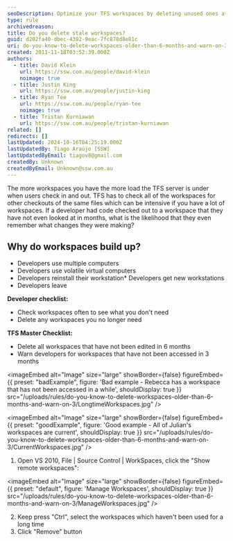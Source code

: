 ```yaml
---
seoDescription: Optimize your TFS workspaces by deleting unused ones after 6 months and warning developers about stale spaces after 3 months.
type: rule
archivedreason:
title: Do you delete stale workspaces?
guid: d202fa40-dbec-4392-9eac-7fc878d8e81c
uri: do-you-know-to-delete-workspaces-older-than-6-months-and-warn-on-3
created: 2011-11-18T03:52:39.000Z
authors:
  - title: David Klein
    url: https://ssw.com.au/people/david-klein
    noimage: true
  - title: Justin King
    url: https://ssw.com.au/people/justin-king
  - title: Ryan Tee
    url: https://ssw.com.au/people/ryan-tee
    noimage: true
  - title: Tristan Kurniawan
    url: https://ssw.com.au/people/tristan-kurniawan
related: []
redirects: []
lastUpdated: 2024-10-16T04:25:19.000Z
lastUpdatedBy: Tiago Araújo [SSW]
lastUpdatedByEmail: tiagov8@gmail.com
createdBy: Unknown
createdByEmail: Unknown@ssw.com.au
---
```


The more workspaces you have the more load the TFS server is under when users check in and out. TFS has to check all of the workspaces for other checkouts of the same files which can be intensive if you have a lot of workspaces.
If a developer had code checked out to a workspace that they have not even looked at in months, what is the likelihood that they even remember what changes they were making?

## Why do workspaces build up?

* Developers use multiple computers
* Developers use volatile virtual computers
* Developers reinstall their workstation* Developers get new workstations
* Developers leave

**Developer checklist:**

* Check workspaces often to see what you don't need
* Delete any workspaces you no longer need

**TFS Master Checklist:**

* Delete all workspaces that have not been edited in 6 months
* Warn developers for workspaces that have not been accessed in 3 months

<imageEmbed
  alt="Image"
  size="large"
  showBorder={false}
  figureEmbed={{
    preset: "badExample",
    figure: 'Bad example - Rebecca has a workspace that has not been accessed in a while',
    shouldDisplay: true
  }}
  src="/uploads/rules/do-you-know-to-delete-workspaces-older-than-6-months-and-warn-on-3/LongtimeWorkspaces.jpg"
/>

<imageEmbed
  alt="Image"
  size="large"
  showBorder={false}
  figureEmbed={{
    preset: "goodExample",
    figure: 'Good example - All of Julian\'s workspaces are current',
    shouldDisplay: true
  }}
  src="/uploads/rules/do-you-know-to-delete-workspaces-older-than-6-months-and-warn-on-3/CurrentWorkspaces.jpg"
/>

1. Open VS 2010, File | Source Control | WorkSpaces, click the "Show remote workspaces":

   
<imageEmbed
  alt="Image"
  size="large"
  showBorder={false}
  figureEmbed={{
    preset: "default",
    figure: 'Manage Workspaces',
    shouldDisplay: true
  }}
  src="/uploads/rules/do-you-know-to-delete-workspaces-older-than-6-months-and-warn-on-3/ManageWorkspaces.jpg"
/>

2. Keep press "Ctrl", select the workspaces which haven't been used for a long time
3. Click "Remove" button
